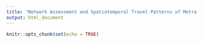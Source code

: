 ```yaml
---
title: "Network Assessment and Spatiotemporal Travel Patterns of Metro System in London"
output: html_document
---
```


```r
knitr::opts_chunk$set(echo = TRUE)
```

